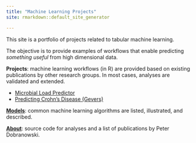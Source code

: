 ```yaml
---
title: "Machine Learning Projects"
site: rmarkdown::default_site_generator

---
```


This site is a portfolio of projects related to tabular machine learning.

The objective is to provide examples of workflows that enable predicting *something useful* from high dimensional data. 

**Projects**: machine learning workflows (in R) are provided based on existing publications by other research groups. In most cases, analyses are validated and extended.

 - [Microbial Load Predictor](https://pdobrano25.github.io/ml_website/mlp_validation.html)
 - [Predicting Crohn's Disease (Gevers)](https://pdobrano25.github.io/ml_website/gevers_validation.html)

[**Models**](https://pdobrano25.github.io/ml_website/ml_figures.html): common machine learning algorithms are listed, illustrated, and described.

[**About**](https://pdobrano25.github.io/ml_website/about.html): source code for analyses and a list of publications by Peter Dobranowski.